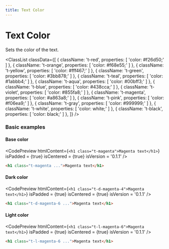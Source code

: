 ```yaml
---
title: Text Color
---
```



# Text Color

Sets the color of the text.

<ClassList
  classData={[
    {
      className: 't-red',
      properties: [
        'color: #f26d50;'
      ]
    },
    {
      className: 't-orange',
      properties: [
        'color: #f68e55;'
      ]
    },
    {
      className: 't-yellow',
      properties: [
        'color: #fff467;'
      ]
    },
    {
      className: 't-green',
      properties: [
        'color: #3bb878;'
      ]
    },
    {
      className: 't-teal',
      properties: [
        'color: #1abbb4;'
      ]
    },
    {
      className: 't-aqua',
      properties: [
        'color: #00bff3;'
      ]
    },
    {
      className: 't-blue',
      properties: [
        'color: #438cca;'
      ]
    },
    {
      className: 't-violet',
      properties: [
        'color: #855fa8;'
      ]
    },
    {
      className: 't-magenta',
      properties: [
        'color: #a863a8;'
      ]
    },
    {
      className: 't-pink',
      properties: [
        'color: #f06ea9;'
      ]
    },
    {
      className: 't-gray',
      properties: [
        'color: #999999;'
      ]
    },
    {
      className: 't-white',
      properties: [
        'color: white;'
      ]
    },
    {
      className: 't-black',
      properties: [
        'color: black;'
      ]
    },
  ]}
/>

### Basic examples

#### Base color

<CodePreview
  htmlContent={`
    <h1 class="t-magenta">Magenta text</h1>
  `}
  isPadded = {true}
  isCentered = {true}
  isVersion = '0.1.1'
/>

```html
<h1 class="t-magenta ...">Magenta text</h1>
```

#### Dark color

<CodePreview
  htmlContent={`
    <h1 class="t-d-magenta-4">Magenta text</h1>
  `}
  isPadded = {true}
  isCentered = {true}
  isVersion = '0.1.1'
/>

```html
<h1 class="t-d-magenta-6 ...">Magenta text</h1>
```

#### Light color

<CodePreview
  htmlContent={`
    <h1 class="t-l-magenta-6">Magenta text</h1>
  `}
  isPadded = {true}
  isCentered = {true}
  isVersion = '0.1.1'
/>

```html
<h1 class="t-l-magenta-6 ...">Magenta text</h1>
```
